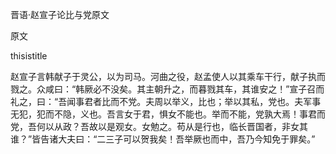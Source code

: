 


晋语·赵宣子论比与党原文

原文

thisistitle

赵宣子言韩献子于灵公，以为司马。河曲之役，赵孟使人以其乘车干行，献子执而戮之。众咸曰：“韩厥必不没矣。其主朝升之，而暮戮其车，其谁安之！”宣子召而礼之，曰：“吾闻事君者比而不党。夫周以举义，比也；举以其私，党也。夫军事无犯，犯而不隐，义也。吾言女于君，惧女不能也。举而不能，党孰大焉！事君而党，吾何以从政？吾故以是观女。女勉之。苟从是行也，临长晋国者，非女其谁？”皆告诸大夫曰：“二三子可以贺我矣！吾举厥也而中，吾乃今知免于罪矣。”

